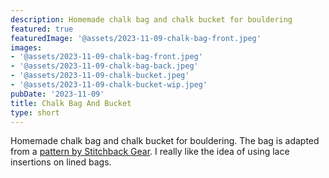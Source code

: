 ```yaml
---
description: Homemade chalk bag and chalk bucket for bouldering
featured: true
featuredImage: '@assets/2023-11-09-chalk-bag-front.jpeg'
images:
- '@assets/2023-11-09-chalk-bag-front.jpeg'
- '@assets/2023-11-09-chalk-bag-back.jpeg'
- '@assets/2023-11-09-chalk-bucket.jpeg'
- '@assets/2023-11-09-chalk-bucket-wip.jpeg'
pubDate: '2023-11-09'
title: Chalk Bag And Bucket
type: short
---
```

Homemade chalk bag and chalk bucket for bouldering. The bag is 
adapted from a [pattern by Stitchback Gear](https://www.stitchbackgear.com/patterns/stitchback-chalk-bag-pattern). I really like the idea of using lace insertions on
lined bags.